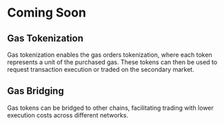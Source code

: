 # Coming Soon

## Gas Tokenization

Gas tokenization enables the gas orders tokenization, where each token represents a unit of the purchased gas. These tokens can then be used to request transaction execution or traded on the secondary market.

## Gas Bridging

Gas tokens can be bridged to other chains, facilitating trading with lower execution costs across different networks.
